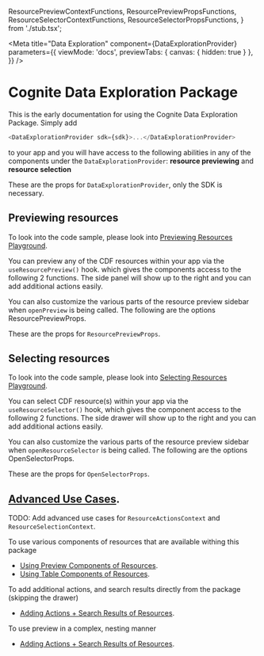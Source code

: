 
  ResourcePreviewContextFunctions,
  ResourcePreviewPropsFunctions,
  ResourceSelectorContextFunctions,
  ResourceSelectorPropsFunctions,
} from './stub.tsx';

<Meta
  title="Data Exploration"
  component={DataExplorationProvider}
  parameters={{
    viewMode: 'docs',
    previewTabs: { canvas: { hidden: true } },
  }}
/>

# Cognite Data Exploration Package

This is the early documentation for using the Cognite Data Exploration Package. Simply add

```js
<DataExplorationProvider sdk={sdk}>...</DataExplorationProvider>
```

to your app and you will have access to the following abilities in any of the components under the `DataExplorationProvider`: **resource previewing** and **resource selection**

These are the props for `DataExplorationProvider`, only the SDK is necessary.

<ArgsTable of={DataExplorationProvider} />

## Previewing resources

<Canvas>
  <Story story={PreviewingResources} />
</Canvas>

To look into the code sample, please look into [Previewing Resources Playground](?path=/story/resource-preview--previewing-resources).

You can preview any of the CDF resources within your app via the `useResourcePreview()` hook. which gives the components access to the following 2 functions. The side panel will show up to the right and you can add additional actions easily.

<ArgsTable of={ResourcePreviewContextFunctions} />

You can also customize the various parts of the resource preview sidebar when `openPreview` is being called. The following are the options ResourcePreviewProps.

These are the props for `ResourcePreviewProps`.

<ArgsTable of={ResourcePreviewPropsFunctions} />

## Selecting resources

<Canvas>
  <Story story={SelectingResources} />
</Canvas>

To look into the code sample, please look into [Selecting Resources Playground](?path=/story/resource-selector--selecting-resources).

You can select CDF resource(s) within your app via the `useResourceSelector()` hook, which gives the component access to the following 2 functions. The side drawer will show up to the right and you can add additional actions easily.

<ArgsTable of={ResourceSelectorContextFunctions} />

You can also customize the various parts of the resource preview sidebar when `openResourceSelector` is being called. The following are the options OpenSelectorProps.

These are the props for `OpenSelectorProps`.

<ArgsTable of={ResourceSelectorPropsFunctions} />

## [Advanced Use Cases](?path=/story/data-exploration-components).

TODO: Add advanced use cases for `ResourceActionsContext` and `ResourceSelectionContext`.

To use various components of resources that are available withing this package

- [Using Preview Components of Resources](?path=/story/data-exploration-components--resource-large-previews).
- [Using Table Components of Resources](?path=/story/data-exploration-components--resources-large-tables).

To add additional actions, and search results directly from the package (skipping the drawer)

- [Adding Actions + Search Results of Resources](?path=/story/data-exploration-components--resources-search-results-with-actions).

To use preview in a complex, nesting manner

- [Adding Actions + Search Results of Resources](?path=/story/data-exploration-components--nesting-previews).
